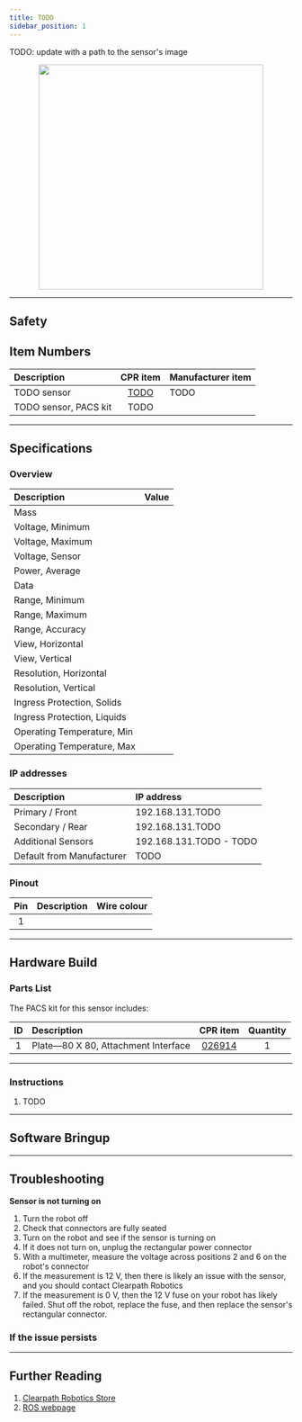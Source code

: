```yaml
---
title: TODO
sidebar_position: 1
---
```



TODO: update with a path to the sensor's image

<center>
  <img
    src="/img/sensor_velodyne_puck_1.jpg"
    width="400"
  />
</center>

---

## Safety

## Item Numbers

| Description           |                      CPR item                      | Manufacturer item |
| :-------------------- | :------------------------------------------------: | :---------------- |
| TODO sensor           | [TODO](/assets/clearpath_robotics_011703-TDS2.pdf) | TODO              |
| TODO sensor, PACS kit |                        TODO                        |                   |

---

## Specifications

### Overview

| Description                 | Value |
| :-------------------------- | :---- |
| Mass                        |       |
| Voltage, Minimum            |       |
| Voltage, Maximum            |       |
| Voltage, Sensor             |       |
| Power, Average              |       |
| Data                        |       |
| Range, Minimum              |       |
| Range, Maximum              |       |
| Range, Accuracy             |       |
| View, Horizontal            |       |
| View, Vertical              |       |
| Resolution, Horizontal      |       |
| Resolution, Vertical        |       |
| Ingress Protection, Solids  |       |
| Ingress Protection, Liquids |       |
| Operating Temperature, Min  |       |
| Operating Temperature, Max  |       |

### IP addresses

| Description               | IP address              |
| :------------------------ | :---------------------- |
| Primary / Front           | 192.168.131.TODO        |
| Secondary / Rear          | 192.168.131.TODO        |
| Additional Sensors        | 192.168.131.TODO - TODO |
| Default from Manufacturer | TODO                    |

### Pinout

| Pin | Description | Wire colour |
| :-: | :---------- | :---------- |
|  1  |             |             |

---

## Hardware Build

### Parts List

The PACS kit for this sensor includes:

| ID  | Description                         |                    CPR item                     | Quantity |
| :-: | :---------------------------------- | :---------------------------------------------: | :------: |
|  1  | Plate—80 X 80, Attachment Interface | [026914](/assets/clearpath_robotics_026914.pdf) |    1     |

---

### Instructions

1.  TODO

---

## Software Bringup

<SoftwareBringup />

---

## Troubleshooting

**Sensor is not turning on**

1.  Turn the robot off
2.  Check that connectors are fully seated
3.  Turn on the robot and see if the sensor is turning on
4.  If it does not turn on, unplug the rectangular power connector
5.  With a multimeter, measure the voltage across positions 2 and 6 on the robot's connector
6.  If the measurement is 12 V, then there is likely an issue with the sensor, and you should contact Clearpath Robotics
7.  If the measurement is 0 V, then the 12 V fuse on your robot has likely failed. Shut off the robot, replace the fuse, and then replace the sensor's rectangular connector.

### If the issue persists

<Support />

---

## Further Reading

1. [Clearpath Robotics Store](https://store.clearpathrobotics.com)
2. [ROS webpage](http://wiki.ros.org)
